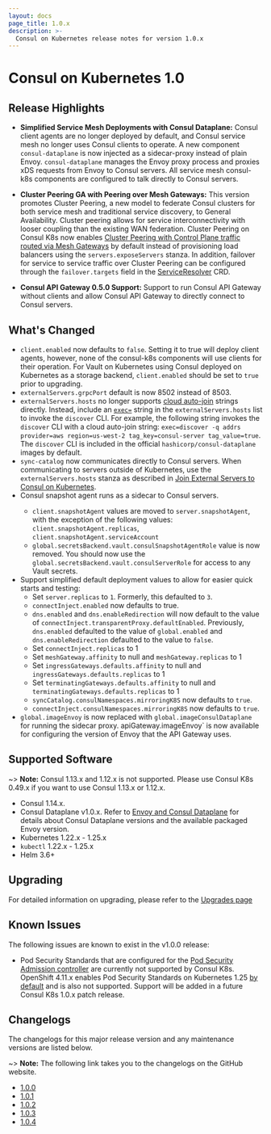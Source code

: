 ```yaml
---
layout: docs
page_title: 1.0.x
description: >-
  Consul on Kubernetes release notes for version 1.0.x
---
```


# Consul on Kubernetes 1.0

## Release Highlights

- **Simplified Service Mesh Deployments with Consul Dataplane:** Consul client agents are no longer deployed by default, and Consul service mesh no longer uses Consul clients to operate. A new component `consul-dataplane` is now injected as a sidecar-proxy instead of plain Envoy. `consul-dataplane` manages the Envoy proxy process and proxies xDS requests from Envoy to Consul servers. All service mesh consul-k8s components are configured to talk directly to Consul servers.

- **Cluster Peering GA with Peering over Mesh Gateways:** This version promotes Cluster Peering, a new model to federate Consul clusters for both service mesh and traditional service discovery, to General Availability. Cluster peering allows for service interconnectivity with looser coupling than the existing WAN federation. Cluster Peering on Consul K8s now enables [Cluster Peering with Control Plane traffic routed via Mesh Gateways](/consul/docs/connect/gateways/mesh-gateway/peering-via-mesh-gateways) by default instead of provisioning load balancers using the `servers.exposeServers` stanza. In addition, failover for service to service traffic over Cluster Peering can be configured through the `failover.targets` field in the [ServiceResolver](/consul/docs/connect/config-entries/service-resolver#targets) CRD.

- **Consul API Gateway 0.5.0 Support:** Support to run Consul API Gateway without clients and allow Consul API Gateway to directly connect to Consul servers.

## What's Changed

- `client.enabled` now defaults to `false`. Setting it to true will deploy client agents, however, none of the consul-k8s components will use clients for their operation. For Vault on Kubernetes using Consul deployed on Kubernetes as a storage backend, `client.enabled` should be set to `true` prior to upgrading.
- `externalServers.grpcPort` default is now 8502 instead of 8503.
- `externalServers.hosts` no longer supports [cloud auto-join](/consul/docs/install/cloud-auto-join) strings directly. Instead, include an [`exec=`](https://github.com/hashicorp/go-netaddrs#command-line-tool-usage) string in the `externalServers.hosts` list to invoke the `discover` CLI. For example, the following string invokes the `discover` CLI with a cloud auto-join string: `exec=discover -q addrs provider=aws region=us-west-2 tag_key=consul-server tag_value=true`. The `discover` CLI is included in the official `hashicorp/consul-dataplane` images by default.
- `sync-catalog` now communicates directly to Consul servers. When communicating to servers outside of Kubernetes, use the `externalServers.hosts` stanza as described in [Join External Servers to Consul on Kubernetes](/consul/docs/k8s/deployment-configurations/servers-outside-kubernetes).
- Consul snapshot agent runs as a sidecar to Consul servers. <EnterpriseAlert inline />
  - `client.snapshotAgent` values are moved to `server.snapshotAgent`, with the exception of the following values: `client.snapshotAgent.replicas`, `client.snapshotAgent.serviceAccount`
  - `global.secretsBackend.vault.consulSnapshotAgentRole` value is now removed. You should now use the `global.secretsBackend.vault.consulServerRole` for access to any Vault secrets.
-  Support simplified default deployment values to allow for easier quick starts and testing:
    * Set `server.replicas` to `1`. Formerly, this defaulted to `3`.
    * `connectInject.enabled` now defaults to true.
    * `dns.enabled` and `dns.enableRedirection` will now default to the value of `connectInject.transparentProxy.defaultEnabled`. Previously, `dns.enabled` defaulted to the value of `global.enabled` and `dns.enableRedirection` defaulted to the value to `false`.
    * Set `connectInject.replicas` to 1
    * Set `meshGateway.affinity` to null and `meshGateway.replicas` to 1
    * Set `ingressGateways.defaults.affinity` to null and `ingressGateways.defaults.replicas` to 1
    * Set `terminatingGateways.defaults.affinity` to null and `terminatingGateways.defaults.replicas` to 1
    * `syncCatalog.consulNamespaces.mirroringK8S` now defaults to `true`. <EnterpriseAlert inline />
    * `connectInject.consulNamespaces.mirroringK8S` now defaults to `true`. <EnterpriseAlert inline />
- `global.imageEnvoy` is now replaced with `global.imageConsulDataplane` for running the sidecar proxy. apiGateway.imageEnvoy` is now available  for configuring the version of Envoy that the API Gateway uses.

## Supported Software

~> **Note:** Consul 1.13.x and 1.12.x is not supported. Please use Consul K8s 0.49.x if you want to use Consul 1.13.x or 1.12.x.
- Consul 1.14.x.
- Consul Dataplane v1.0.x. Refer to [Envoy and Consul Dataplane](/consul/docs/connect/proxies/envoy#envoy-and-consul-dataplane) for details about Consul Dataplane versions and the available packaged Envoy version.
- Kubernetes 1.22.x - 1.25.x
- `kubectl` 1.22.x - 1.25.x
- Helm 3.6+

## Upgrading

For detailed information on upgrading, please refer to the [Upgrades page](/consul/docs/k8s/upgrade)

## Known Issues

The following issues are known to exist in the v1.0.0 release:

- Pod Security Standards that are configured for the [Pod Security Admission controller](https://kubernetes.io/blog/2022/08/25/pod-security-admission-stable/) are currently not supported by Consul K8s. OpenShift 4.11.x enables Pod Security Standards on Kubernetes 1.25 [by default](https://connect.redhat.com/en/blog/important-openshift-changes-pod-security-standards) and is also not supported. Support will be added in a future Consul K8s 1.0.x patch release.

## Changelogs

The changelogs for this major release version and any maintenance versions are listed below.

~> **Note:** The following link takes you to the changelogs on the GitHub website.

- [1.0.0](https://github.com/hashicorp/consul-k8s/releases/tag/v1.0.0)
- [1.0.1](https://github.com/hashicorp/consul-k8s/releases/tag/v1.0.1)
- [1.0.2](https://github.com/hashicorp/consul-k8s/releases/tag/v1.0.2)
- [1.0.3](https://github.com/hashicorp/consul-k8s/releases/tag/v1.0.3)
- [1.0.4](https://github.com/hashicorp/consul-k8s/releases/tag/v1.0.4)
